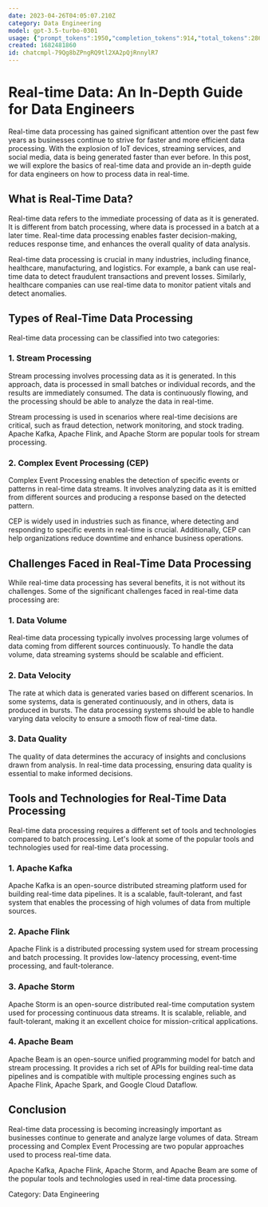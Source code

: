 ```yaml
---
date: 2023-04-26T04:05:07.210Z
category: Data Engineering
model: gpt-3.5-turbo-0301
usage: {"prompt_tokens":1950,"completion_tokens":914,"total_tokens":2864}
created: 1682481860
id: chatcmpl-79Qg8bZPngRQ9tl2XA2pQjRnnylR7
---
```


# Real-time Data: An In-Depth Guide for Data Engineers

Real-time data processing has gained significant attention over the past few years as businesses continue to strive for faster and more efficient data processing. With the explosion of IoT devices, streaming services, and social media, data is being generated faster than ever before. In this post, we will explore the basics of real-time data and provide an in-depth guide for data engineers on how to process data in real-time. 

## What is Real-Time Data?

Real-time data refers to the immediate processing of data as it is generated. It is different from batch processing, where data is processed in a batch at a later time. Real-time data processing enables faster decision-making, reduces response time, and enhances the overall quality of data analysis.

Real-time data processing is crucial in many industries, including finance, healthcare, manufacturing, and logistics. For example, a bank can use real-time data to detect fraudulent transactions and prevent losses. Similarly, healthcare companies can use real-time data to monitor patient vitals and detect anomalies.

## Types of Real-Time Data Processing

Real-time data processing can be classified into two categories:

### 1. Stream Processing

Stream processing involves processing data as it is generated. In this approach, data is processed in small batches or individual records, and the results are immediately consumed. The data is continuously flowing, and the processing should be able to analyze the data in real-time.

Stream processing is used in scenarios where real-time decisions are critical, such as fraud detection, network monitoring, and stock trading. Apache Kafka, Apache Flink, and Apache Storm are popular tools for stream processing.

### 2. Complex Event Processing (CEP)

Complex Event Processing enables the detection of specific events or patterns in real-time data streams. It involves analyzing data as it is emitted from different sources and producing a response based on the detected pattern. 

CEP is widely used in industries such as finance, where detecting and responding to specific events in real-time is crucial. Additionally, CEP can help organizations reduce downtime and enhance business operations. 

## Challenges Faced in Real-Time Data Processing

While real-time data processing has several benefits, it is not without its challenges. Some of the significant challenges faced in real-time data processing are:

### 1. Data Volume

Real-time data processing typically involves processing large volumes of data coming from different sources continuously. To handle the data volume, data streaming systems should be scalable and efficient. 

### 2. Data Velocity

The rate at which data is generated varies based on different scenarios. In some systems, data is generated continuously, and in others, data is produced in bursts. The data processing systems should be able to handle varying data velocity to ensure a smooth flow of real-time data. 

### 3. Data Quality

The quality of data determines the accuracy of insights and conclusions drawn from analysis. In real-time data processing, ensuring data quality is essential to make informed decisions. 

## Tools and Technologies for Real-Time Data Processing

Real-time data processing requires a different set of tools and technologies compared to batch processing. Let's look at some of the popular tools and technologies used for real-time data processing.

### 1. Apache Kafka

Apache Kafka is an open-source distributed streaming platform used for building real-time data pipelines. It is a scalable, fault-tolerant, and fast system that enables the processing of high volumes of data from multiple sources.

### 2. Apache Flink

Apache Flink is a distributed processing system used for stream processing and batch processing. It provides low-latency processing, event-time processing, and fault-tolerance.

### 3. Apache Storm

Apache Storm is an open-source distributed real-time computation system used for processing continuous data streams. It is scalable, reliable, and fault-tolerant, making it an excellent choice for mission-critical applications.

### 4. Apache Beam

Apache Beam is an open-source unified programming model for batch and stream processing. It provides a rich set of APIs for building real-time data pipelines and is compatible with multiple processing engines such as Apache Flink, Apache Spark, and Google Cloud Dataflow.

## Conclusion

Real-time data processing is becoming increasingly important as businesses continue to generate and analyze large volumes of data. Stream processing and Complex Event Processing are two popular approaches used to process real-time data.

Apache Kafka, Apache Flink, Apache Storm, and Apache Beam are some of the popular tools and technologies used in real-time data processing.

Category: Data Engineering